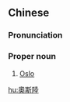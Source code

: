 {{also|奥斯陆}}
==Chinese==
{{zh-forms|s=奥斯陆|gloss=-}}

===Pronunciation===
{{zh-pron
|m=Àosīlù
|c=ou3 si1 luk6
|mn=qz:Ò-sir-lio̍k/tw,xm,zz:Ò-su-lio̍k
|cat=pn
}}

===Proper noun===
{{zh-proper noun}}

# [[Oslo]] {{gloss|capital city of Norway}}

[[hu:奧斯陸]]
